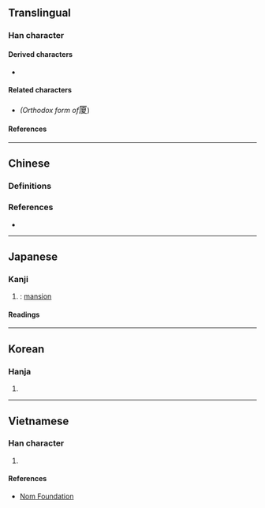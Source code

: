 {{also|廈}}
{{character info}}
==Translingual==

===Han character===
{{Han char|rn=27|rad=厂|as=10|sn=12|four=71247|canj=MMUE|ids=⿸厂夏}}

====Derived characters====
* {{l|mul|[[𡐯]], [[𨬜]]}}

====Related characters====
* {{l|mul|[[廈]]}} ''(Orthodox form of ''<big>厦</big>)

====References====
{{Han ref|kx=0162.280|dkj=02993|dj=0370.090|hdz=10075.250|uh=53A6}}

----

==Chinese==

===Definitions===
{{zh-see|廈|sv}}

===References===
* {{R:twedu|A01223-003#42}}

----

==Japanese==

===Kanji===
{{ja-kanji|grade=|rs=厂10}}

# {{alt form|ja|廈}}: [[mansion]]

====Readings====
{{ja-readings
|goon=げ
|kanon=か
|kun=いえ<いへ
}}

----

==Korean==

===Hanja===
{{ko-hanja|하}}

# {{rfdef|ko|sort=厂10}}

----

==Vietnamese==

===Han character===
{{vi-readings|rs=厂10|reading=[[hạ]], [[hè]]}}

# {{rfdef|vi|sort=厂10}}

====References====
* [http://nomfoundation.org/common/nom_details.php?codepoint=53A6 Nom Foundation]